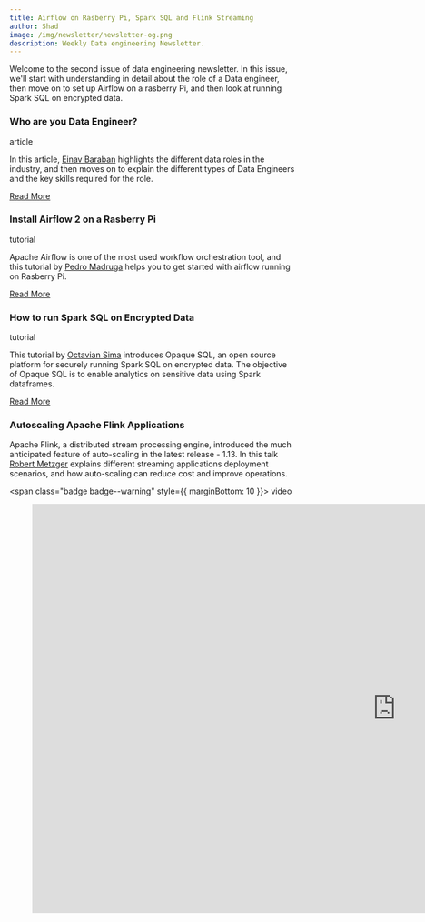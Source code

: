 ```yaml
---
title: Airflow on Rasberry Pi, Spark SQL and Flink Streaming
author: Shad
image: /img/newsletter/newsletter-og.png
description: Weekly Data engineering Newsletter.
---
```


Welcome to the second issue of data engineering newsletter. In this issue, we'll
start with understanding in detail about the role of a Data engineer, then move
on to set up Airflow on a rasberry Pi, and then look at running Spark SQL on
encrypted data.

<!--truncate-->

### Who are you Data Engineer?

<span class="badge badge--primary">article</span>

In this article, [Einav Baraban](https://medium.com/@einavbaraban) highlights
the different data roles in the industry, and then moves on to explain the
different types of Data Engineers and the key skills required for the role.

[Read More](https://medium.com/@einavbaraban/who-are-you-data-engineer-8febb06552a)

### Install Airflow 2 on a Rasberry Pi

<span class="badge badge--primary">tutorial</span>

Apache Airflow is one of the most used workflow orchestration tool, and this
tutorial by [Pedro Madruga](https://medium.com/@pmadruga) helps you to get
started with airflow running on Rasberry Pi.

[Read More](https://towardsdatascience.com/install-airflow-2-on-a-raspberry-pi-using-python-3-x-a137117ba4c7)

### How to run Spark SQL on Encrypted Data

<span class="badge badge--primary">tutorial</span>

This tutorial by [Octavian Sima](https://medium.com/@octavian.sima) introduces
Opaque SQL, an open source platform for securely running Spark SQL on encrypted
data. The objective of Opaque SQL is to enable analytics on sensitive data using
Spark dataframes.

[Read More](https://towardsdatascience.com/how-to-run-spark-sql-on-encrypted-data-c10adf64619)

### Autoscaling Apache Flink Applications

Apache Flink, a distributed stream processing engine, introduced the much
anticipated feature of auto-scaling in the latest release - 1.13. In this talk
[Robert Metzger](https://2021.berlinbuzzwords.de/member/robert-metzger) explains
different streaming applications deployment scenarios, and how auto-scaling can
reduce cost and improve operations.

<span class="badge badge--warning" style={{ marginBottom: 10 }}>
  video
</span>

<figure class="video-container">
  <iframe
    width="1280"
    height="720"
    src="https://www.youtube.com/embed/bMUT93--RiU"
    title="YouTube video player"
    frameborder="0"
    allow="accelerometer; autoplay; clipboard-write; encrypted-media; gyroscope; picture-in-picture"
    allowfullscreen
  ></iframe>
</figure>
